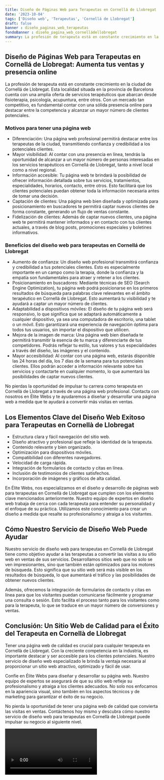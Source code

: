 ```yaml
---
title: Diseño de Páginas Web para Terapeutas en Cornellá de Llobregat
date: '2023-10-04'
tags: ['Diseño web', 'Terapeutas', 'Cornellá de Llobregat']
draft: false
banner : diseño_paginas_web_terapeutas
fondoBanner : diseño_pagina_web_cornelládellobregat
summary: La profesión de terapeuta está en constante crecimiento en la ciudad de Cornellá de Llobregat. Esta localidad situada en la provincia de Barcelona cuenta con una amplia oferta de servicios terapéuticos que abarcan desde fisioterapia, psicología, acupuntura, entre otros. Con un mercado tan competitivo, es fundamental contar con una sólida presencia online para destacar entre la competencia y alcanzar un mayor número de clientes potenciales.
---
```


## Diseño de Páginas Web para Terapeutas en Cornellá de Llobregat: Aumenta tus ventas y presencia online

La profesión de terapeuta está en constante crecimiento en la ciudad de Cornellá de Llobregat. Esta localidad situada en la provincia de Barcelona cuenta con una amplia oferta de servicios terapéuticos que abarcan desde fisioterapia, psicología, acupuntura, entre otros. Con un mercado tan competitivo, es fundamental contar con una sólida presencia online para destacar entre la competencia y alcanzar un mayor número de clientes potenciales.

### Motivos para tener una página web

- Diferenciación: Una página web profesional permitirá destacar entre los terapeutas de la ciudad, transmitiendo confianza y credibilidad a los potenciales clientes. 
- Mayor visibilidad: Al contar con una presencia en línea, tendrás la oportunidad de alcanzar a un mayor número de personas interesadas en los servicios terapéuticos en Cornellá de Llobregat, tanto a nivel local como a nivel regional.
- Información accesible: Tu página web te brindará la posibilidad de ofrecer información detallada sobre tus servicios, tratamientos, especialidades, horarios, contacto, entre otros. Esto facilitará que los clientes potenciales puedan obtener toda la información necesaria antes de tomar una decisión.
- Captación de clientes: Una página web bien diseñada y optimizada para posicionamiento en buscadores te permitirá captar nuevos clientes de forma constante, generando un flujo de ventas constante.
- Fidelización de clientes: Además de captar nuevos clientes, una página web te permitirá mantener informados y en contacto con tus clientes actuales, a través de blog posts, promociones especiales y boletines informativos.

### Beneficios del diseño web para terapeutas en Cornellá de Llobregat

- Aumento de confianza: Un diseño web profesional transmitirá confianza y credibilidad a tus potenciales clientes. Esto es especialmente importante en un campo como la terapia, donde la confianza y la empatía son fundamentales para atraer y retener a los clientes.
- Posicionamiento en buscadores: Mediante técnicas de SEO (Search Engine Optimization), tu página web podrá posicionarse en los primeros resultados de búsqueda para palabras clave relevantes en el ámbito terapéutico en Cornellá de Llobregat. Esto aumentará tu visibilidad y te ayudará a captar un mayor número de clientes.
- Adaptabilidad a dispositivos móviles: El diseño de tu página web será responsivo, lo que significa que se adaptará automáticamente a cualquier dispositivo, ya sea una computadora de escritorio, una tablet o un móvil. Esto garantizará una experiencia de navegación óptima para todos tus usuarios, sin importar el dispositivo que utilicen.
- Mejora de la imagen de marca: Una página web bien diseñada te permitirá transmitir la esencia de tu marca y diferenciarte de tus competidores. Podrás reflejar tu estilo, tus valores y tus especialidades a través del diseño, las imágenes y el contenido.
- Mayor accesibilidad: Al contar con una página web, estarás disponible las 24 horas del día, los 7 días de la semana para tus potenciales clientes. Ellos podrán acceder a información relevante sobre tus servicios y contactarte en cualquier momento, lo que aumentará las posibilidades de captar nuevos clientes.

No pierdas la oportunidad de impulsar tu carrera como terapeuta en Cornellá de Llobregat a través de una página web profesional. Contacta con nosotros en Élite Webs y te ayudaremos a diseñar y desarrollar una página web a medida que te ayudará a convertir más visitas en ventas.

<GifSeo />

<Cta />

## Los Elementos Clave del Diseño Web Exitoso para Terapeutas en Cornellà de Llobregat

- Estructura clara y fácil navegación del sitio web.
- Diseño atractivo y profesional que refleje la identidad de la terapeuta.
- Contenido relevante y bien organizado.
- Optimización para dispositivos móviles.
- Compatibilidad con diferentes navegadores.
- Velocidad de carga rápida.
- Integración de formularios de contacto y citas en línea.
- Inclusión de testimonios de clientes satisfechos.
- Incorporación de imágenes y gráficos de alta calidad.

En Élite Webs, nos especializamos en el diseño y desarrollo de páginas web para terapeutas en Cornellà de Llobregat que cumplen con los elementos clave mencionados anteriormente. Nuestro equipo de expertos en diseño web trabaja de cerca con cada terapeuta para entender su personalidad y el enfoque de su práctica. Utilizamos este conocimiento para crear un diseño a medida que resalte su profesionalismo y atraiga a los visitantes.

## Cómo Nuestro Servicio de Diseño Web Puede Ayudar

Nuestro servicio de diseño web para terapeutas en Cornellà de Llobregat tiene como objetivo ayudar a las terapeutas a convertir las visitas a su sitio web en ventas de sus servicios. Desarrollamos sitios web que no solo se ven impresionantes, sino que también están optimizados para los motores de búsqueda. Esto significa que su sitio web será más visible en los resultados de búsqueda, lo que aumentará el tráfico y las posibilidades de obtener nuevos clientes.

Además, ofrecemos la integración de formularios de contacto y citas en línea para que los visitantes puedan comunicarse fácilmente y programar una consulta o sesión. Esto facilita el proceso tanto para los visitantes como para la terapeuta, lo que se traduce en un mayor número de conversiones y ventas.

## Conclusión: Un Sitio Web de Calidad para el Éxito del Terapeuta en Cornellà de Llobregat

Tener una página web de calidad es crucial para cualquier terapeuta en Cornellà de Llobregat. Con la creciente competencia en la industria, es importante destacar y ser accesible para los clientes potenciales. Nuestro servicio de diseño web especializado le brinda la ventaja necesaria al proporcionar un sitio web atractivo, optimizado y fácil de usar.

Confíe en Élite Webs para diseñar y desarrollar su página web. Nuestro equipo de expertos se asegurará de que su sitio web refleje su profesionalismo y atraiga a los clientes adecuados. No solo nos enfocamos en la apariencia visual, sino también en los aspectos técnicos y de marketing para garantizar el éxito de su negocio.

No pierda la oportunidad de tener una página web de calidad que convierta las visitas en ventas. Contáctenos hoy mismo y descubra cómo nuestro servicio de diseño web para terapeutas en Cornellà de Llobregat puede impulsar su negocio al siguiente nivel.

<Video />

<CtaBot job='Terapeutas' city='Cornellá de Llobregat'/>

<Gmaps query='Cornellá de Llobregat+españa+maps' />